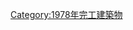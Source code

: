 {{Commonscat|Bridges completed in 1978}}
{{Cat nav 10years|20世紀橋梁|1978||年完工橋梁}}

[[Category:1978年完工建築物|Category:1978年完工建築物]]